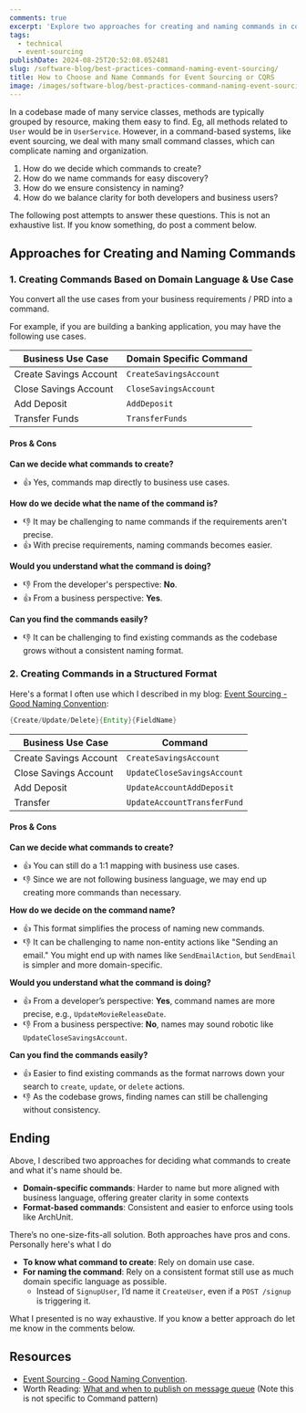 ```yaml
---
comments: true
excerpt: 'Explore two approaches for creating and naming commands in command-based systems, balancing domain logic with structured formats.'
tags:
  - technical
  - event-sourcing
publishDate: 2024-08-25T20:52:08.052481
slug: /software-blog/best-practices-command-naming-event-sourcing/
title: How to Choose and Name Commands for Event Sourcing or CQRS
image: /images/software-blog/best-practices-command-naming-event-sourcing.png
---
```



In a codebase made of many service classes, methods are typically grouped by resource, making them easy to find. Eg, all methods related to `User` would be in `UserService`. However, in a command-based systems, like event sourcing, we deal with many small command classes, which can complicate naming and organization.

1. How do we decide which commands to create?
2. How do we name commands for easy discovery?
3. How do we ensure consistency in naming?
4. How do we balance clarity for both developers and business users?

The following post attempts to answer these questions. This is not an exhaustive list. If you know something, do post a comment below.

## Approaches for Creating and Naming Commands

### 1. Creating Commands Based on Domain Language & Use Case

You convert all the use cases from your business requirements / PRD into a command.

For example, if you are building a banking application, you may have the following use cases.

| **Business Use Case**  | **Domain Specific Command** |
| ---------------------- | --------------------------- |
| Create Savings Account | `CreateSavingsAccount`      |
| Close Savings Account  | `CloseSavingsAccount`       |
| Add Deposit            | `AddDeposit`                |
| Transfer Funds         | `TransferFunds`             |

<Tip content="Think of each atomic operation in the business use-case" type="tip" />

#### Pros & Cons

**Can we decide what commands to create?**

- 👍 Yes, commands map directly to business use cases.

**How do we decide what the name of the command is?**

- 👎 It may be challenging to name commands if the requirements aren't precise.
- 👍 With precise requirements, naming commands becomes easier.

**Would you understand what the command is doing?**

- 👎 From the developer's perspective: **No**.
- 👍 From a business perspective: **Yes**.

**Can you find the commands easily?**

- 👎 It can be challenging to find existing commands as the codebase grows without a consistent naming format.

<Tip
  content="<b>#MoreYouKnow</b>: Know the difference between a command and an event: A command is something we want to perform, while an event is something that has happened. For example, <b>SignupUser</b> is a command, and after the user is signed up, you might have <b>UserSignedUpEvent</b>."
  type="tip"
/>

### 2. Creating Commands in a Structured Format

Here's a format I often use which I described in my blog: [Event Sourcing - Good Naming Convention](https://www.ankushchoubey.com/software-blog/event-sourcing-naming-convention/):

```java
{Create/Update/Delete}{Entity}{FieldName}
```

| **Business Use Case**  | **Command**                 |
| ---------------------- | --------------------------- |
| Create Savings Account | `CreateSavingsAccount`      |
| Close Savings Account  | `UpdateCloseSavingsAccount` |
| Add Deposit            | `UpdateAccountAddDeposit`   |
| Transfer               | `UpdateAccountTransferFund` |

#### Pros & Cons

**Can we decide what commands to create?**

- 👍 You can still do a 1:1 mapping with business use cases.
- 👎 Since we are not following business language, we may end up creating more commands than necessary.

**How do we decide on the command name?**

- 👍 This format simplifies the process of naming new commands.
- 👎 It can be challenging to name non-entity actions like "Sending an email." You might end up with names like `SendEmailAction`, but `SendEmail` is simpler and more domain-specific.

**Would you understand what the command is doing?**

- 👍 From a developer’s perspective: **Yes**, command names are more precise, e.g., `UpdateMovieReleaseDate`.
- 👎 From a business perspective: **No**, names may sound robotic like `UpdateCloseSavingsAccount`.

**Can you find the commands easily?**

- 👍 Easier to find existing commands as the format narrows down your search to `create`, `update`, or `delete` actions.
- 👎 As the codebase grows, finding names can still be challenging without consistency.

## Ending

Above, I described two approaches for deciding what commands to create and what it's name should be.

- **Domain-specific commands**: Harder to name but more aligned with business language, offering greater clarity in some contexts
- **Format-based commands**: Consistent and easier to enforce using tools like ArchUnit.

There’s no one-size-fits-all solution. Both approaches have pros and cons. Personally here's what I do

- **To know what command to create**: Rely on domain use case.
- **For naming the command**: Rely on a consistent format still use as much domain specific language as possible.
  - Instead of `SignupUser`, I’d name it `CreateUser`, even if a `POST /signup` is triggering it.

<Tip
  content="**General Tip**: Commands always follow a similar pattern to service methods, with a <b>{Verb}{Noun}</b> format. So, <b>SendEmailCommand</b> is better than <b>EmailSendCommand</b>, which sounds more like an event."
  type="note"
/>

What I presented is no way exhaustive. If you know a better approach do let me know in the comments below.

## Resources

- [Event Sourcing - Good Naming Convention](https://www.ankushchoubey.com/software-blog/event-sourcing-naming-convention/).
- Worth Reading: [What and when to publish on message queue](https://www.ankushchoubey.com/software-blog/what-when-to-publish) (Note this is not specific to Command pattern)
